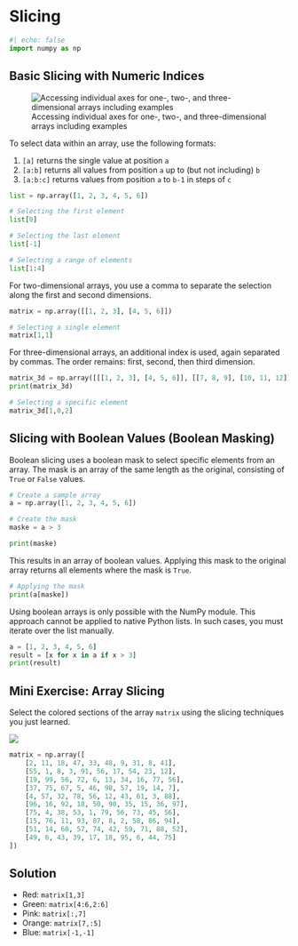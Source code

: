 # Slicing

```{python}
#| echo: false
import numpy as np
```

## Basic Slicing with Numeric Indices

![Accessing individual axes for one-, two-, and three-dimensional arrays including examples](../skript/00-bilder/slicing.png){#fig-slicing fig-alt="Selection of respective axes for NumPy arrays of different dimensions, illustrated with stacked blocks"}

To select data within an array, use the following formats:

1. `[a]` returns the single value at position `a`
2. `[a:b]` returns all values from position `a` up to (but not including) `b`
3. `[a:b:c]` returns values from position `a` to `b-1` in steps of `c`

```{python}
list = np.array([1, 2, 3, 4, 5, 6])
```

```{python}
# Selecting the first element
list[0]
```

```{python}
# Selecting the last element
list[-1]
```

```{python}
# Selecting a range of elements
list[1:4]
```

For two-dimensional arrays, you use a comma to separate the selection along the first and second dimensions.

```{python}
matrix = np.array([[1, 2, 3], [4, 5, 6]])
```

```{python}
# Selecting a single element
matrix[1,1]
```

For three-dimensional arrays, an additional index is used, again separated by commas. The order remains: first, second, then third dimension.

```{python}
matrix_3d = np.array([[[1, 2, 3], [4, 5, 6]], [[7, 8, 9], [10, 11, 12]]])
print(matrix_3d)
```

```{python}
# Selecting a specific element
matrix_3d[1,0,2]
```

## Slicing with Boolean Values (Boolean Masking)

Boolean slicing uses a boolean mask to select specific elements from an array. The mask is an array of the same length as the original, consisting of `True` or `False` values.

```{python}
# Create a sample array
a = np.array([1, 2, 3, 4, 5, 6])

# Create the mask
maske = a > 3

print(maske)
```

This results in an array of boolean values. Applying this mask to the original array returns all elements where the mask is `True`.

```{python}
# Applying the mask
print(a[maske])
```

::: {.callout-warning}

Using boolean arrays is only possible with the NumPy module. This approach cannot be applied to native Python lists. In such cases, you must iterate over the list manually.

```{python}
a = [1, 2, 3, 4, 5, 6]
result = [x for x in a if x > 3]
print(result) 
```
:::

::: {.callout-tip collapse="true"}

## Mini Exercise: Array Slicing

Select the colored sections of the array `matrix` using the slicing techniques you just learned.

![](../skript/00-bilder/exercise_slicing.svg)
```{python}
matrix = np.array([
    [2, 11, 18, 47, 33, 48, 9, 31, 8, 41],
    [55, 1, 8, 3, 91, 56, 17, 54, 23, 12],
    [19, 99, 56, 72, 6, 13, 34, 16, 77, 56],
    [37, 75, 67, 5, 46, 98, 57, 19, 14, 7],
    [4, 57, 32, 78, 56, 12, 43, 61, 3, 88],
    [96, 16, 92, 18, 50, 90, 35, 15, 36, 97],
    [75, 4, 38, 53, 1, 79, 56, 73, 45, 56],
    [15, 76, 11, 93, 87, 8, 2, 58, 86, 94],
    [51, 14, 60, 57, 74, 42, 59, 71, 88, 52],
    [49, 6, 43, 39, 17, 18, 95, 6, 44, 75]
])
```
::: {.callout-caution icon="false" collapse="true"}

## Solution

* Red: `matrix[1,3]`
* Green: `matrix[4:6,2:6]`
* Pink: `matrix[:,7]`
* Orange: `matrix[7,:5]`
* Blue: `matrix[-1,-1]`

:::

:::
